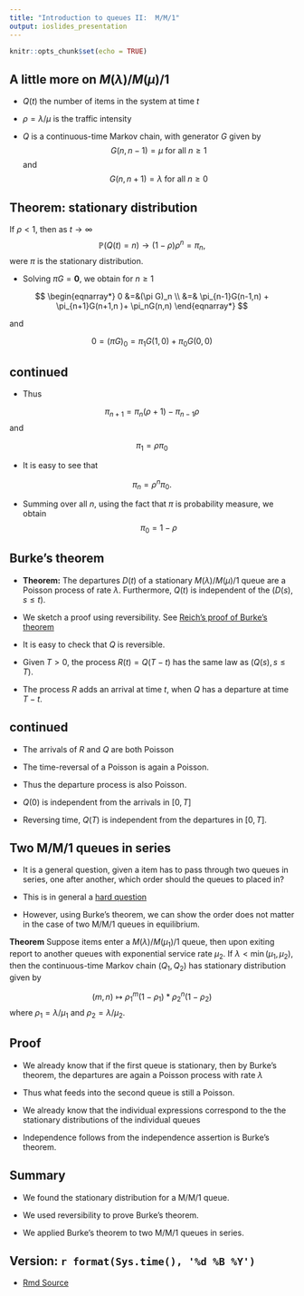 ```yaml
---
title: "Introduction to queues II:  M/M/1"
output: ioslides_presentation
---
```


```r
knitr::opts_chunk$set(echo = TRUE)
```

## A little more on $M(\lambda)/M(\mu)/1$ 

*  $Q(t)$ the number of items in the system at time $t$

*   $\rho = \lambda/\mu$ is the traffic intensity



*  $Q$ is a continuous-time Markov chain, with generator $G$ given by 
$$G(n, n-1) = \mu   \text{ for all $n \geq 1$} $$
and
$$G(n, n+1) = \lambda  \text{ for all $n \geq 0$ }$$


## Theorem: stationary distribution


If $\rho <1$, then as $t \to \infty$
$$ \mathbb{P}(Q(t) = n) \to  (1- \rho)\rho^n = \pi_n,$$
were $\pi$ is the stationary distribution.

*  Solving $\pi G = \mathbf{0}$, we obtain for $n \geq 1$

$$
\begin{eqnarray*}
0 &=&(\pi G)_n \\
&=& \pi_{n-1}G(n-1,n) + \pi_{n+1}G(n+1,n )+ \pi_nG(n,n)
\end{eqnarray*}
$$

and

$$ 0=(\pi G)_0 = \pi_1 G(1, 0) + \pi_0 G(0,0)$$


## continued

*  Thus

$$ \pi_{n+1} = \pi_n(\rho +1) - \pi_{n-1} \rho$$
and

$$ \pi_1= \rho \pi_0$$

*  It is easy to see that

$$ \pi_n = \rho^n \pi_0.$$

*  Summing over all $n$, using the fact that $\pi$ is probability measure, we obtain 
$$ \pi_0 = 1- \rho$$


## Burke's theorem

*  **Theorem:** The departures $D(t)$ of a stationary $M(\lambda)/M(\mu)/1$ queue are a Poisson process of rate $\lambda$.   Furthermore, $Q(t)$ is independent of the $(D(s), s \leq t)$.


*  We sketch a proof using reversibility. See [Reich's proof of Burke's theorem](https://www.jstor.org/stable/2237237?seq=1)

*  It is easy to check that $Q$ is reversible.

*  Given $T>0$, the process $R(t)= Q(T-t)$ has the same law as $(Q(s), s\leq T)$.

*  The process $R$ adds an arrival at time $t$, when $Q$ has a departure at time $T-t$.  

##  continued


*  The arrivals of $R$ and $Q$ are both Poisson

*  The time-reversal of a Poisson is again a Poisson.

*  Thus the departure process is also Poisson.

*   $Q(0)$ is independent from the arrivals in $[0, T]$

*   Reversing time, $Q(T)$ is independent from the departures in $[0, T]$.
  

## Two M/M/1 queues in series

*  It is a general question, given a item has to pass through two queues in series, one after another, which order should the queues to placed in?  

*  This is in general a [hard question](https://www.tandfonline.com/doi/pdf/10.1080/00207728708967170?needAccess=true)

*  However, using Burke's theorem, we can show the order does not matter in the case of two M/M/1 queues in equilibrium.  

**Theorem** Suppose items enter a $M(\lambda)/M(\mu_1)/1$ queue, then upon exiting report to another queues with exponential service rate $\mu_2$.  If $\lambda < \min(\mu_1, \mu_2)$, then the continuous-time Markov chain $(Q_1, Q_2)$ has stationary distribution given by

$$(m,n) \mapsto \rho_1^m(1-\rho_1) *   \rho_2^n(1-\rho_2)$$
where $\rho_1 = \lambda/\mu_1$ and $\rho_2 = \lambda/\mu_2$.  


## Proof

*  We already know that if the first queue is stationary, then by Burke's theorem, the departures are again a Poisson process with rate $\lambda$

*  Thus what feeds into the second queue is still a Poisson.

*  We already know that the individual expressions correspond to the the stationary distributions of the individual queues

*  Independence follows from the independence assertion is Burke's theorem.



## Summary

* We found the stationary distribution for a M/M/1 queue.

* We used reversibility to prove Burke's theorem.

*   We applied Burke's theorem to two M/M/1 queues in series.


##  Version: `r format(Sys.time(), '%d %B %Y')`
  * [Rmd Source](https://tsoo-math.github.io/ucl/intro-queuestwo.Rmd)



<br>
<br>
<br>


